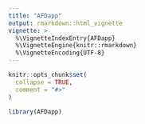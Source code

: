 ```yaml
---
title: "AFDapp"
output: rmarkdown::html_vignette
vignette: >
  %\VignetteIndexEntry{AFDapp}
  %\VignetteEngine{knitr::rmarkdown}
  %\VignetteEncoding{UTF-8}
---
```


```r
knitr::opts_chunk$set(
  collapse = TRUE,
  comment = "#>"
)
```

```r
library(AFDapp)
```
